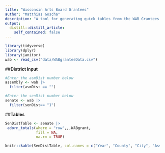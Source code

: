 ```yaml
---
title: "Wisconsin Arts Board Grantees"
author: "Matthias Goscha"
description: "A tool for generating quick tables from the WAB Grantees data. Contains FY2023 and FY2024"
output:
  distill::distill_article:
    self_contained: false
---
```

```r
library(tidyverse)
library(dplyr)
library(janitor)
wab <- read_csv("data/WABgranteeData.csv")
```
##**District Input**
```r
#Enter the asmDist number below
assembly <- wab |>
  filter(asmDist == "")

#Enter the senDist number below
senate <- wab |>
  filter(senDist== "1")
```


##**Tables**
```r
SenDistTable <- senate |>
 adorn_totals(where = "row",,,WABgrant,
              fill = NA,
              na.rm = TRUE)

knitr::kable(SenDistTable, col.names = c("Year", "County", "City", "Assembly District", "Senate District", "Grantee", "Program", "Grant Amount"), format = "html", padding = 10) 
```

